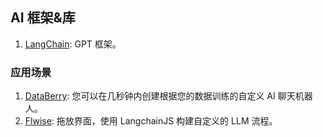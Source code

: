 ## AI 框架&库

1. [LangChain](https://js.langchain.com/docs/): GPT 框架。 <Badge github="https://github.com/hwchase17/langchainjs" />

### 应用场景

1. [DataBerry](https://www.databerry.ai/): 您可以在几秒钟内创建根据您的数据训练的自定义 AI 聊天机器人。 <Badge github="https://github.com/gmpetrov/databerry" />
2. [Flwise](flowiseai.com): 拖放界面，使用 LangchainJS 构建自定义的 LLM 流程。<Badge github="https://github.com/FlowiseAI/Flowise" />
